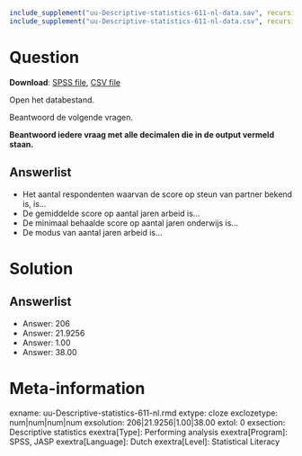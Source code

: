 ```r
include_supplement("uu-Descriptive-statistics-611-nl-data.sav", recursive = TRUE)
include_supplement("uu-Descriptive-statistics-611-nl-data.csv", recursive = TRUE)
```

Question
========

**Download**: [SPSS file](uu-Descriptive-statistics-611-nl-data.sav), [CSV file](uu-Descriptive-statistics-611-nl-data.csv)

Open het databestand.

Beantwoord de volgende vragen.

**Beantwoord iedere vraag met alle decimalen die in de output vermeld staan.**

Answerlist
----------
* Het aantal respondenten waarvan de score op steun van partner bekend is, is…
* De gemiddelde score op aantal jaren arbeid is…
* De minimaal behaalde score op aantal jaren onderwijs is…
* De modus van aantal jaren arbeid is…

Solution
========

Answerlist
----------
* Answer: 206
* Answer: 21.9256
* Answer: 1.00
* Answer: 38.00


Meta-information
================
exname: uu-Descriptive-statistics-611-nl.rmd
extype: cloze
exclozetype: num|num|num|num 
exsolution: 206|21.9256|1.00|38.00
extol: 0
exsection: Descriptive statistics
exextra[Type]: Performing analysis
exextra[Program]: SPSS, JASP
exextra[Language]: Dutch
exextra[Level]: Statistical Literacy
